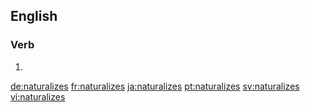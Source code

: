 ==English==

===Verb===
{{head|en}}

# {{en-third-person singular of|naturalize}}

[[de:naturalizes]]
[[fr:naturalizes]]
[[ja:naturalizes]]
[[pt:naturalizes]]
[[sv:naturalizes]]
[[vi:naturalizes]]